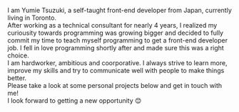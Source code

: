 I am Yumie Tsuzuki, a self-taught front-end developer from Japan, currently living in Toronto.<br />
After working as a technical consultant for nearly 4 years, I realized my curiousity towards programming was growing bigger and decided to fully commit my time to teach myself programming to get a front-end developer job. I fell in love programming shortly after and made sure this was a right choice.<br />
I am hardworker, ambitious and coorporative. I always strive to learn more, improve my skills and try to communicate well with people to make things better.<br />
Please take a look at some personal projects below and get in touch with me!<br />
I look forward to getting a new opportunity 😊<br />
